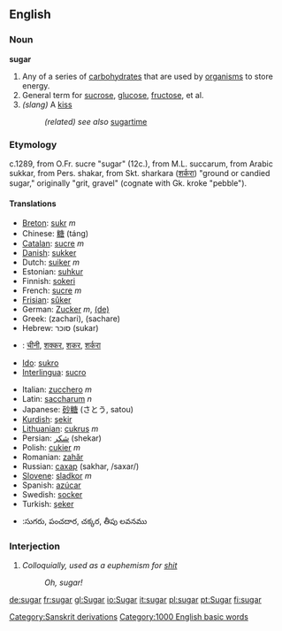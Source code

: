 ==English==
===Noun===
'''sugar'''

#Any of a series of [[carbohydrate]]s that are used by [[organism]]s to store energy.
#General term for [[sucrose]], [[glucose]], [[fructose]], et al.
# ''(slang)'' A [[kiss]]
#: ''(related) see also'' [[sugartime]]

===Etymology===
c.1289, from O.Fr. sucre "sugar" (12c.), from M.L. succarum, from Arabic sukkar, from Pers. shakar, from Skt. sharkara ([[शर्करा]]) "ground or candied sugar," originally "grit, gravel" (cognate with Gk. kroke "pebble").

==== Translations ====
{{top}}
* [[Breton]]: [[sukr]] ''m''
* Chinese: [[糖]] (táng)
* [[Catalan]]: [[sucre]] ''m''
* [[Danish]]: [[sukker]]
* Dutch: [[suiker]] ''m''
* Estonian: [[suhkur]]
* Finnish: [[sokeri]]
* French: [[sucre]] ''m''
* [[Frisian]]: [[sûker]]
* German: [[Zucker]] ''m'', [[:de:Zucker|(de)]]
* Greek: (zachari), (sachare)
* Hebrew: סוכר (sukar)
* {{hi}}: [[चीनी]], [[शक्कर]], [[शकर]], [[शर्करा]]
* [[Ido]]: [[sukro]]
* [[Interlingua]]: [[sucro]]
{{mid}}
* Italian: [[zucchero]] ''m''
* Latin: [[saccharum]] ''n''
* Japanese: [[砂糖]] (さとう, satou)
*[[Kurdish]]: [[şekir]]
* [[Lithuanian]]: [[cukrus]] ''m''
* Persian: [[شكر]] (shekar)
* Polish: [[cukier]] ''m''
* Romanian: [[zahăr]]
* Russian: [[сахар]] (sakhar, /saxar/)
* [[Slovene]]: [[sladkor]] ''m''
* Spanish: [[azúcar]]
* Swedish: [[socker]]
* Turkish: [[şeker]]
*{{te}}:సుగరు, పంచదార, చక్కర, తీపు లవనము 
{{bottom}}

=== Interjection ===
# ''Colloquially, used as a euphemism for [[shit]]''
#: ''Oh, sugar!''

[[Category:Sanskrit derivations]]
[[Category:1000 English basic words]]

[[de:sugar]]
[[fr:sugar]]
[[gl:Sugar]]
[[io:Sugar]]
[[it:sugar]]
[[pl:sugar]]
[[pt:Sugar]]
[[fi:sugar]]